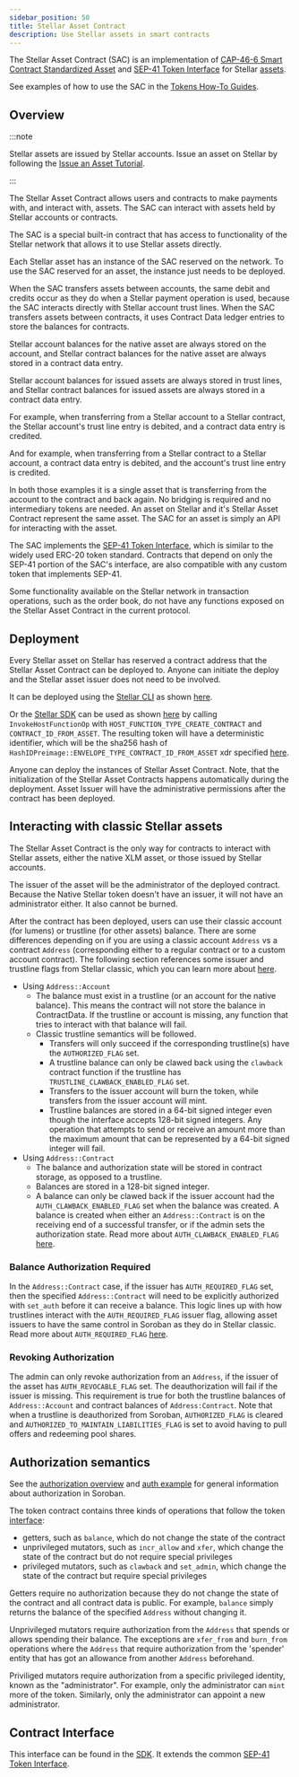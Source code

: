 ```yaml
---
sidebar_position: 50
title: Stellar Asset Contract
description: Use Stellar assets in smart contracts
---
```


<head>
  <title>Use Stellar assets on Soroban.</title>
  <meta charSet="utf-8" />
  <meta property="og:title" content="Use Stellar assets on Soroban." />
  <meta
    property="og:description"
    content="Allows the user to use their Stellar account and trustline balance on Soroban using the Token Interface, which is similar to the ERC-20 token standard."
  />
</head>

The Stellar Asset Contract (SAC) is an implementation of [CAP-46-6 Smart Contract Standardized Asset] and [SEP-41 Token Interface] for Stellar [assets].

See examples of how to use the SAC in the [Tokens How-To Guides](../build/guides/tokens/).

## Overview

:::note

Stellar assets are issued by Stellar accounts. Issue an asset on Stellar by following the [Issue an Asset Tutorial](./how-to-issue-an-asset.mdx).

:::

The Stellar Asset Contract allows users and contracts to make payments with, and interact with, assets. The SAC can interact with assets held by Stellar accounts or contracts.

The SAC is a special built-in contract that has access to functionality of the Stellar network that allows it to use Stellar assets directly.

Each Stellar asset has an instance of the SAC reserved on the network. To use the SAC reserved for an asset, the instance just needs to be deployed.

When the SAC transfers assets between accounts, the same debit and credits occur as they do when a Stellar payment operation is used, because the SAC interacts directly with Stellar account trust lines. When the SAC transfers assets between contracts, it uses Contract Data ledger entries to store the balances for contracts.

Stellar account balances for the native asset are always stored on the account, and Stellar contract balances for the native asset are always stored in a contract data entry.

Stellar account balances for issued assets are always stored in trust lines, and Stellar contract balances for issued assets are always stored in a contract data entry.

For example, when transferring from a Stellar account to a Stellar contract, the Stellar account's trust line entry is debited, and a contract data entry is credited.

And for example, when transferring from a Stellar contract to a Stellar account, a contract data entry is debited, and the account's trust line entry is credited.

In both those examples it is a single asset that is transferring from the account to the contract and back again. No bridging is required and no intermediary tokens are needed. An asset on Stellar and it's Stellar Asset Contract represent the same asset. The SAC for an asset is simply an API for interacting with the asset.

The SAC implements the [SEP-41 Token Interface], which is similar to the widely used ERC-20 token standard. Contracts that depend on only the SEP-41 portion of the SAC's interface, are also compatible with any custom token that implements SEP-41.

Some functionality available on the Stellar network in transaction operations, such as the order book, do not have any functions exposed on the Stellar Asset Contract in the current protocol.

## Deployment

Every Stellar asset on Stellar has reserved a contract address that the Stellar Asset Contract can be deployed to. Anyone can initiate the deploy and the Stellar asset issuer does not need to be involved.

It can be deployed using the [Stellar CLI] as shown [here](../build/guides/cli/deploy-stellar-asset-contract.mdx).

Or the [Stellar SDK] can be used as shown [here](../learn/encyclopedia/contract-development/contract-interactions/stellar-transaction.mdx#xdr-usage) by calling `InvokeHostFunctionOp` with `HOST_FUNCTION_TYPE_CREATE_CONTRACT` and `CONTRACT_ID_FROM_ASSET`. The resulting token will have a deterministic identifier, which will be the sha256 hash of `HashIDPreimage::ENVELOPE_TYPE_CONTRACT_ID_FROM_ASSET` xdr specified [here][contract_id].

Anyone can deploy the instances of Stellar Asset Contract. Note, that the initialization of the Stellar Asset Contracts happens automatically during the deployment. Asset Issuer will have the administrative permissions after the contract has been deployed.

[contract_id]: https://github.com/stellar/stellar-xdr/blob/dc23adf60e095a6ce626b2b09128e58a5eae0cd0/Stellar-transaction.x#L661
[stellar cli]: ../tools/developer-tools/cli/stellar-cli.mdx
[stellar sdk]: ../tools/sdks/library.mdx

## Interacting with classic Stellar assets

The Stellar Asset Contract is the only way for contracts to interact with Stellar assets, either the native XLM asset, or those issued by Stellar accounts.

The issuer of the asset will be the administrator of the deployed contract. Because the Native Stellar token doesn't have an issuer, it will not have an administrator either. It also cannot be burned.

After the contract has been deployed, users can use their classic account (for lumens) or trustline (for other assets) balance. There are some differences depending on if you are using a classic account `Address` vs a contract `Address` (corresponding either to a regular contract or to a custom account contract). The following section references some issuer and trustline flags from Stellar classic, which you can learn more about [here](./control-asset-access.mdx#controlling-access-to-an-asset-with-flags).

- Using `Address::Account`
  - The balance must exist in a trustline (or an account for the native balance). This means the contract will not store the balance in ContractData. If the trustline or account is missing, any function that tries to interact with that balance will fail.
  - Classic trustline semantics will be followed.
    - Transfers will only succeed if the corresponding trustline(s) have the `AUTHORIZED_FLAG` set.
    - A trustline balance can only be clawed back using the `clawback` contract function if the trustline has `TRUSTLINE_CLAWBACK_ENABLED_FLAG` set.
    - Transfers to the issuer account will burn the token, while transfers from the issuer account will mint.
    - Trustline balances are stored in a 64-bit signed integer even though the interface accepts 128-bit signed integers. Any operation that attempts to send or receive an amount more than the maximum amount that can be represented by a 64-bit signed integer will fail.
- Using `Address::Contract`
  - The balance and authorization state will be stored in contract storage, as opposed to a trustline.
  - Balances are stored in a 128-bit signed integer.
  - A balance can only be clawed back if the issuer account had the `AUTH_CLAWBACK_ENABLED_FLAG` set when the balance was created. A balance is created when either an `Address::Contract` is on the receiving end of a successful transfer, or if the admin sets the authorization state. Read more about `AUTH_CLAWBACK_ENABLED_FLAG` [here](./control-asset-access.mdx#clawback-enabled-0x8).

### Balance Authorization Required

In the `Address::Contract` case, if the issuer has `AUTH_REQUIRED_FLAG` set, then the specified `Address::Contract` will need to be explicitly authorized with `set_auth` before it can receive a balance. This logic lines up with how trustlines interact with the `AUTH_REQUIRED_FLAG` issuer flag, allowing asset issuers to have the same control in Soroban as they do in Stellar classic. Read more about `AUTH_REQUIRED_FLAG` [here](./control-asset-access.mdx#authorization-required-0x1).

### Revoking Authorization

The admin can only revoke authorization from an `Address`, if the issuer of the asset has `AUTH_REVOCABLE_FLAG` set. The deauthorization will fail if the issuer is missing. This requirement is true for both the trustline balances of `Address::Account` and contract balances of `Address:Contract`. Note that when a trustline is deauthorized from Soroban, `AUTHORIZED_FLAG` is cleared and `AUTHORIZED_TO_MAINTAIN_LIABILITIES_FLAG` is set to avoid having to pull offers and redeeming pool shares.

## Authorization semantics

See the [authorization overview](../learn/encyclopedia/security/authorization.mdx) and [auth example](../build/smart-contracts/example-contracts/auth.mdx) for general information about authorization in Soroban.

The token contract contains three kinds of operations that follow the token [interface](./token-interface.mdx#code):

- getters, such as `balance`, which do not change the state of the contract
- unprivileged mutators, such as `incr_allow` and `xfer`, which change the state of the contract but do not require special privileges
- privileged mutators, such as `clawback` and `set_admin`, which change the state of the contract but require special privileges

Getters require no authorization because they do not change the state of the contract and all contract data is public. For example, `balance` simply returns the balance of the specified `Address` without changing it.

Unprivileged mutators require authorization from the `Address` that spends or allows spending their balance. The exceptions are `xfer_from` and `burn_from` operations where the `Address` that require authorization from the 'spender' entity that has got an allowance from another `Address` beforehand.

Priviliged mutators require authorization from a specific privileged identity, known as the "administrator". For example, only the administrator can `mint` more of the token. Similarly, only the administrator can appoint a new administrator.

## Contract Interface

This interface can be found in the [SDK]. It extends the common [SEP-41 Token Interface].

[assets]: ../learn/fundamentals/stellar-data-structures/assets.mdx
[sdk]: https://docs.rs/soroban-sdk/latest/soroban_sdk/token/index.html
[cap-46-6 smart contract standardized asset]: https://github.com/stellar/stellar-protocol/blob/master/core/cap-0046-06.md
[sep-41 token interface]: ./token-interface.mdx

